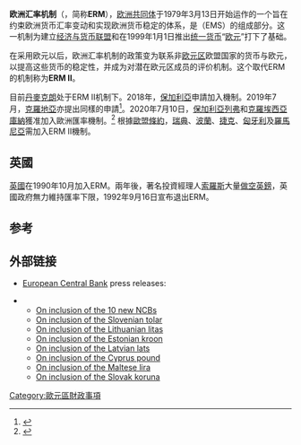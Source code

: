 {{Eurozone labelled map}}
'''欧洲汇率机制'''（{{lang-en|European Exchange Rate Mechanism}}，简称'''ERM'''），[[欧洲共同体|欧洲共同体]]于1979年3月13日开始运作的一个旨在约束欧洲货币汇率变动和实现欧洲货币稳定的体系，是{{le|欧洲货币体系|European Monetary System}}（EMS）的组成部分。这一机制为建立[[歐洲聯盟經濟暨貨幣聯盟|经济与货币联盟]]和在1999年1月1日推出[[貨幣同盟|统一货币]]“[[欧元|欧元]]”打下了基础。

在采用欧元以后，欧洲汇率机制的政策变为联系非[[欧元区|欧元区]]欧盟国家的货币与欧元，以提高这些货币的稳定性，并成为对潜在欧元区成员的评价机制。这个取代ERM的机制称为'''ERM II'''。

目前[[丹麥克朗|丹麥克朗]]处于ERM II机制下。2018年，[[保加利亚|保加利亞]]申請加入機制。2019年7月，[[克罗地亚|克羅地亞]]亦提出同樣的申請<ref>{{Cite news|title=Euro zone welcomes Croatia's bid to join euro at the earliest in 2023|url=https://www.reuters.com/article/us-croatia-euro-centeno-idUSKCN1U329Q|newspaper=Reuters|date=2019-07-08|accessdate=2019-07-23|language=en|archive-date=2019-07-23|archive-url=https://web.archive.org/web/20190723064049/https://www.reuters.com/article/us-croatia-euro-centeno-idUSKCN1U329Q|dead-url=no}}</ref>。2020年7月10日，[[保加利亞列弗|保加利亞列弗]]和[[克羅埃西亞庫納|克羅埃西亞庫納]]獲准加入歐洲匯率機制。<ref>{{cite web |title=克羅地亞與保加利亞獲准加入歐洲匯率機制　料2023年成歐元區一員 |url=https://www.hk01.com/%E4%B8%96%E7%95%8C%E7%B6%93%E6%BF%9F/496934/%E5%85%8B%E7%BE%85%E5%9C%B0%E4%BA%9E%E8%88%87%E4%BF%9D%E5%8A%A0%E5%88%A9%E4%BA%9E%E7%8D%B2%E5%87%86%E5%8A%A0%E5%85%A5%E6%AD%90%E6%B4%B2%E5%8C%AF%E7%8E%87%E6%A9%9F%E5%88%B6-%E6%96%992023%E5%B9%B4%E6%88%90%E6%AD%90%E5%85%83%E5%8D%80%E4%B8%80%E5%93%A1 |publisher=香港01 |accessdate=2020-07-13 |date=2020-07-12 |archive-date=2020-07-13 |archive-url=https://web.archive.org/web/20200713130157/https://www.hk01.com/%E4%B8%96%E7%95%8C%E7%B6%93%E6%BF%9F/496934/%E5%85%8B%E7%BE%85%E5%9C%B0%E4%BA%9E%E8%88%87%E4%BF%9D%E5%8A%A0%E5%88%A9%E4%BA%9E%E7%8D%B2%E5%87%86%E5%8A%A0%E5%85%A5%E6%AD%90%E6%B4%B2%E5%8C%AF%E7%8E%87%E6%A9%9F%E5%88%B6-%E6%96%992023%E5%B9%B4%E6%88%90%E6%AD%90%E5%85%83%E5%8D%80%E4%B8%80%E5%93%A1 |dead-url=no }}</ref> 根據[[歐洲聯盟基本條約|歐盟條約]]，[[瑞典|瑞典]]、[[波蘭|波蘭]]、[[捷克|捷克]]、[[匈牙利|匈牙利]]及[[羅馬尼亞|羅馬尼亞]]需加入ERM II機制。

==英國==
{{main|黑色星期三}}
[[英國|英國]]在1990年10月加入ERM。兩年後，著名投資經理人[[乔治·索罗斯|索羅斯]]大量[[做空|做空]][[英鎊|英鎊]]，英國政府無力維持匯率下限，1992年9月16日宣布退出ERM。

== 参考 ==
{{Reflist|2}}

== 外部链接 ==
*[http://www.ecb.int/ European Central Bank] {{Wayback|url=http://www.ecb.int/ |date=20000823084713 }} press releases:
{{colbegin|3}}
** [http://www.ecb.int/press/pr/date/2004/html/pr040503.en.html On inclusion of the 10 new NCBs] {{Wayback|url=http://www.ecb.int/press/pr/date/2004/html/pr040503.en.html |date=20130206014155 }}
** [http://www.ecb.int/press/pr/date/2004/html/pr040627.en.html On inclusion of the Slovenian tolar] {{Wayback|url=http://www.ecb.int/press/pr/date/2004/html/pr040627.en.html |date=20130206012553 }}
** [http://www.ecb.int/press/pr/date/2004/html/pr040627_1.en.html On inclusion of the Lithuanian litas] {{Wayback|url=http://www.ecb.int/press/pr/date/2004/html/pr040627_1.en.html |date=20130806094236 }}
** [http://www.ecb.int/press/pr/date/2004/html/pr040627_2.en.html On inclusion of the Estonian kroon] {{Wayback|url=http://www.ecb.int/press/pr/date/2004/html/pr040627_2.en.html |date=20130206014128 }}
** [http://www.ecb.int/press/pr/date/2005/html/pr050429.en.html On inclusion of the Latvian lats] {{Wayback|url=http://www.ecb.int/press/pr/date/2005/html/pr050429.en.html |date=20130529194237 }}
** [http://www.ecb.int/press/pr/date/2005/html/pr050429_1.en.html On inclusion of the Cyprus pound] {{Wayback|url=http://www.ecb.int/press/pr/date/2005/html/pr050429_1.en.html |date=20130425033045 }}
** [http://www.ecb.int/press/pr/date/2005/html/pr050429_2.en.html On inclusion of the Maltese lira] {{Wayback|url=http://www.ecb.int/press/pr/date/2005/html/pr050429_2.en.html |date=20130425035544 }}
** [http://www.ecb.int/press/pr/date/2005/html/pr051125_2.en.html On inclusion of the Slovak koruna] {{Wayback|url=http://www.ecb.int/press/pr/date/2005/html/pr051125_2.en.html |date=20130425023351 }}
{{colend}}

{{欧元硬币选单}}

[[Category:歐元區財政事項|Category:歐元區財政事項]]